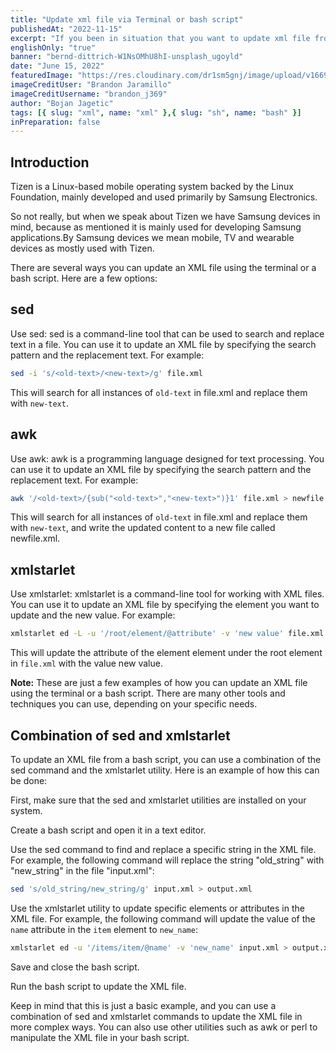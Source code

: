 ```yaml
---
title: "Update xml file via Terminal or bash script"
publishedAt: "2022-11-15"
excerpt: "If you been in situation that you want to update xml file from bash script there is many ways to do that."
englishOnly: "true"
banner: "bernd-dittrich-W1NsOMhU8hI-unsplash_ugoyld"
date: "June 15, 2022"
featuredImage: "https://res.cloudinary.com/dr1sm5gnj/image/upload/v1669075628/igutech/blogs/brandon-jaramillo-NzMzETo-XJE-unsplash_h3xef3.jpg"
imageCreditUser: "Brandon Jaramillo"
imageCreditUsername: "brandon_j369"
author: "Bojan Jagetic"
tags: [{ slug: "xml", name: "xml" },{ slug: "sh", name: "bash" }]
inPreparation: false
---
```


## Introduction
<QouteComponent> Tizen is a Linux-based mobile operating system backed by the Linux Foundation, mainly developed and used primarily by Samsung Electronics.</QouteComponent>

So not really, but when we speak about Tizen we have Samsung devices in mind, because as mentioned it is mainly used for developing Samsung applications.By Samsung devices we mean mobile, TV and wearable devices as mostly used with Tizen.

There are several ways you can update an XML file using the terminal or a bash script. Here are a few options:

## sed
Use sed: sed is a command-line tool that can be used to search and replace text in a file. You can use it to update an XML file by specifying the search pattern and the replacement text. For example:

```bash
sed -i 's/<old-text>/<new-text>/g' file.xml
```

This will search for all instances of <code>old-text</code> in file.xml and replace them with <code>new-text</code>.


## awk
Use awk: awk is a programming language designed for text processing. You can use it to update an XML file by specifying the search pattern and the replacement text. For example:

```bash
awk '/<old-text>/{sub("<old-text>","<new-text>")}1' file.xml > newfile.xml
```
This will search for all instances of <code>old-text</code> in file.xml and replace them with <code>new-text</code>, and write the updated content to a new file called newfile.xml.

## xmlstarlet
Use xmlstarlet: xmlstarlet is a command-line tool for working with XML files. You can use it to update an XML file by specifying the element you want to update and the new value. For example:

```bash
xmlstarlet ed -L -u '/root/element/@attribute' -v 'new value' file.xml
```
This will update the attribute of the element element under the root element in <code>file.xml</code> with the value new value.

<b>Note:</b> These are just a few examples of how you can update an XML file using the terminal or a bash script. There are many other tools and techniques you can use, depending on your specific needs.

## Combination of sed and xmlstarlet 

To update an XML file from a bash script, you can use a combination of the sed command and the xmlstarlet utility. Here is an example of how this can be done:

First, make sure that the sed and xmlstarlet utilities are installed on your system.

Create a bash script and open it in a text editor.

Use the sed command to find and replace a specific string in the XML file. For example, the following command will replace the string "old_string" with "new_string" in the file "input.xml":

```bash
sed 's/old_string/new_string/g' input.xml > output.xml
```

Use the xmlstarlet utility to update specific elements or attributes in the XML file. For example, the following command will update the value of the <code>name</code> attribute in the <code>item</code> element to <code>new_name</code>:

```bash
xmlstarlet ed -u '/items/item/@name' -v 'new_name' input.xml > output.xml
```

Save and close the bash script.

Run the bash script to update the XML file.

Keep in mind that this is just a basic example, and you can use a combination of sed and xmlstarlet commands to update the XML file in more complex ways. You can also use other utilities such as awk or perl to manipulate the XML file in your bash script.